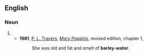 {{also|barley water}}
==English==

===Noun===
{{en-noun|~}}

# {{alternative spelling of|en|barley water}}
#* '''1981''', [[w:P. L. Travers|P. L. Travers]], [[w:Mary Poppins|''Mary Poppins'']], revised edition, chapter 1,
#*: She was old and fat and smelt of '''barley-water'''.